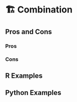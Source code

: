 # 🏗️ Combination {#sec-categorical-combination}

## Pros and Cons

### Pros

### Cons

## R Examples

## Python Examples
